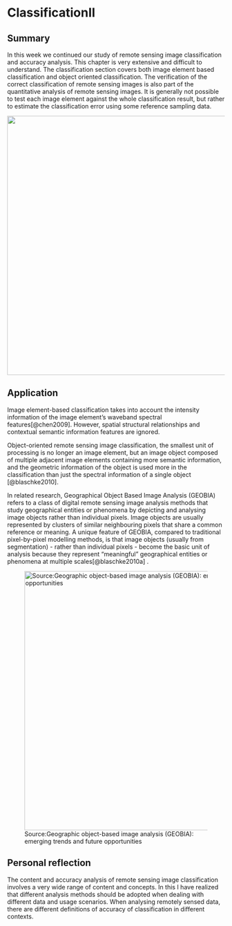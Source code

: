 # ClassificationⅡ

## Summary

In this week we continued our study of remote sensing image classification and accuracy analysis. This chapter is very extensive and difficult to understand. The classification section covers both image element based classification and object oriented classification. The verification of the correct classification of remote sensing images is also part of the quantitative analysis of remote sensing images. It is generally not possible to test each image element against the whole classification result, but rather to estimate the classification error using some reference sampling data.

![](image/14.jpg){width="600"}

## Application

Image element-based classification takes into account the intensity information of the image element's waveband spectral features[@chen2009]. However, spatial structural relationships and contextual semantic information features are ignored.

Object-oriented remote sensing image classification, the smallest unit of processing is no longer an image element, but an image object composed of multiple adjacent image elements containing more semantic information, and the geometric information of the object is used more in the classification than just the spectral information of a single object [@blaschke2010].

In related research, Geographical Object Based Image Analysis (GEOBIA) refers to a class of digital remote sensing image analysis methods that study geographical entities or phenomena by depicting and analysing image objects rather than individual pixels. Image objects are usually represented by clusters of similar neighbouring pixels that share a common reference or meaning. A unique feature of GEOBIA, compared to traditional pixel-by-pixel modelling methods, is that image objects (usually from segmentation) - rather than individual pixels - become the basic unit of analysis because they represent "meaningful" geographical entities or phenomena at multiple scales[@blaschke2010a] .

![Source:Geographic object-based image analysis (GEOBIA): emerging trends and future opportunities](image/10.jpg){width="600"}

## Personal reflection

The content and accuracy analysis of remote sensing image classification involves a very wide range of content and concepts. In this I have realized that different analysis methods should be adopted when dealing with different data and usage scenarios. When analysing remotely sensed data, there are different definitions of accuracy of classification in different contexts.
